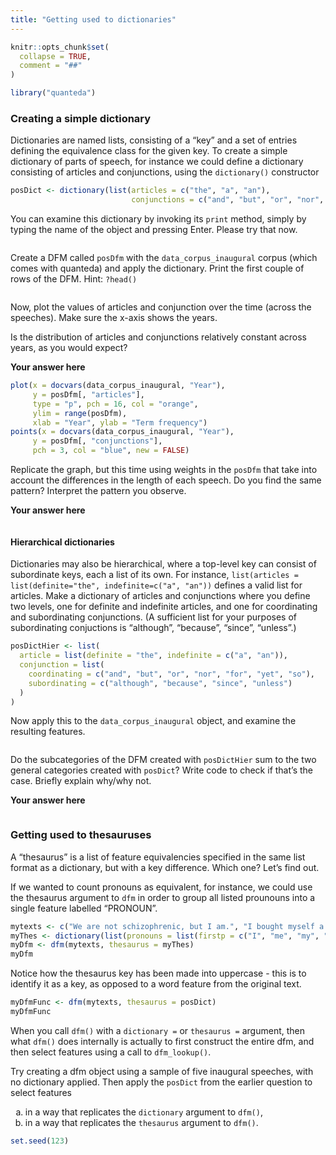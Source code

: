 ```yaml
---
title: "Getting used to dictionaries"
---
```


```r
knitr::opts_chunk$set(
  collapse = TRUE,
  comment = "##"
)
```

```r
library("quanteda")
```


### Creating a simple dictionary

Dictionaries are named lists, consisting of a "key" and a set of entries defining
the equivalence class for the given key.  To create a simple dictionary of parts of
speech, for instance we could define a dictionary consisting of articles and conjunctions, using the `dictionary()` constructor

```r
posDict <- dictionary(list(articles = c("the", "a", "an"),
                           conjunctions = c("and", "but", "or", "nor", "for", "yet", "so")))
```

You can examine this dictionary by invoking its `print` method, simply by typing the name of the object and pressing Enter. Please try that now.

```r

```

Create a DFM called `posDfm` with the `data_corpus_inaugural` corpus (which comes with quanteda) and apply the dictionary. Print the first couple of rows of the DFM. Hint: `?head()`

```r

```

Now, plot the values of articles and conjunction over the time (across the speeches). Make sure the x-axis shows the years.

Is the distribution of articles and conjunctions relatively constant across years, as you would expect?

**Your answer here**

> 

```r
plot(x = docvars(data_corpus_inaugural, "Year"), 
     y = posDfm[, "articles"],
     type = "p", pch = 16, col = "orange",
     ylim = range(posDfm),
     xlab = "Year", ylab = "Term frequency")
points(x = docvars(data_corpus_inaugural, "Year"), 
     y = posDfm[, "conjunctions"],
     pch = 3, col = "blue", new = FALSE)
```


Replicate the graph, but this time using weights in the `posDfm` that take into account the differences in the length of each speech. Do you find the same pattern? Interpret the pattern you observe.

**Your answer here**

> 

```r

```

#### Hierarchical dictionaries

Dictionaries may also be hierarchical, where a top-level key can consist of subordinate keys, each a list of its own.  For instance, `list(articles = list(definite="the", indefinite=c("a", "an"))` defines a valid list for articles.  Make a dictionary of articles and conjunctions where you define two levels, one for definite and indefinite articles, and one for coordinating and  subordinating conjunctions. (A sufficient list for your purposes of  subordinating conjuctions is "although", "because", "since", "unless".)

```r
posDictHier <- list(
  article = list(definite = "the", indefinite = c("a", "an")),
  conjunction = list(
    coordinating = c("and", "but", "or", "nor", "for", "yet", "so"),
    subordinating = c("although", "because", "since", "unless")
  )
)
```

Now apply this to the `data_corpus_inaugural` object, and examine the resulting features. 

```r

```



Do the subcategories of the DFM created with `posDictHier` sum to the two general categories created with `posDict`? Write code to check if that's the case. Briefly explain why/why not.

**Your answer here**

>

```r

```



        
### Getting used to thesauruses 

A "thesaurus" is a list of feature equivalencies specified in the same list format as a dictionary, but with a key difference. Which one? Let's find out.

If we wanted to count pronouns as equivalent, for instance, we could use the thesaurus argument to `dfm` in order to group all listed prounouns into a single feature labelled "PRONOUN".

```r
mytexts <- c("We are not schizophrenic, but I am.", "I bought myself a new car.")
myThes <- dictionary(list(pronouns = list(firstp = c("I", "me", "my", "mine", "myself", "we", "us", "our", "ours"))))
myDfm <- dfm(mytexts, thesaurus = myThes)
myDfm
```

Notice how the thesaurus key has been made into uppercase - this is to identify it as a key, as opposed to a word feature from the original text.


```r
myDfmFunc <- dfm(mytexts, thesaurus = posDict)
myDfmFunc
```

When you call `dfm()` with a `dictionary = ` or `thesaurus = ` argument, then what `dfm()` does internally is actually to first construct the entire dfm, and then select features using a call to `dfm_lookup()`.

Try creating a dfm object using a sample of five inaugural speeches, with no dictionary applied. Then apply the `posDict` from the earlier question to select features 

a) in a way that replicates the `dictionary` argument to `dfm()`, 
b) in a way that replicates the `thesaurus` argument to `dfm()`. 

```r
set.seed(123)

```


